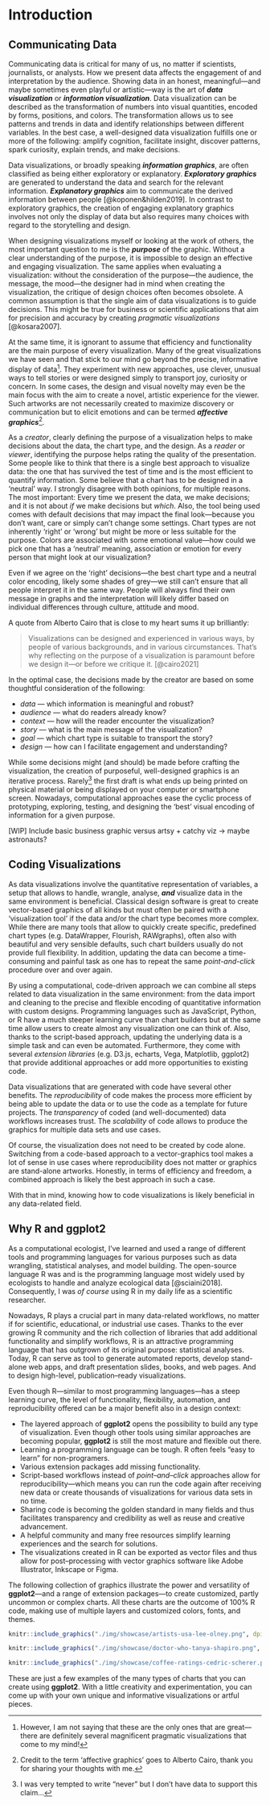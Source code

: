 \mainmatter

# Introduction

## Communicating Data {#communication}

Communicating data is critical for many of us, no matter if scientists, journalists, or analysts. How we present data affects the engagement of and interpretation by the audience. Showing data in an honest, meaningful---and maybe sometimes even playful or artistic---way is the art of ***data visualization*** or ***information visualization***. Data visualization can be described as the transformation of numbers into visual quantities, encoded by forms, positions, and colors. The transformation allows us to see patterns and trends in data and identify relationships between different variables. In the best case, a well-designed data visualization fulfills one or more of the following: amplify cognition, facilitate insight, discover patterns, spark curiosity, explain trends, and make decisions.

Data visualizations, or broadly speaking ***information graphics***, are often classified as being either exploratory or explanatory. ***Exploratory graphics*** are generated to understand the data and search for the relevant information. ***Explanatory graphics*** aim to communicate the derived information between people [@koponen&hilden2019]. In contrast to exploratory graphics, the creation of engaging explanatory graphics involves not only the display of data but also requires many choices with regard to the storytelling and design.

When designing visualizations myself or looking at the work of others, the most important question to me is the ***purpose*** of the graphic. Without a clear understanding of the purpose, it is impossible to design an effective and engaging visualization. The same applies when evaluating a visualization: without the consideration of the purpose---the audience, the message, the mood---the designer had in mind when creating the visualization, the critique of design choices often becomes obsolete. A common assumption is that the single aim of data visualizations is to guide decisions. This might be true for business or scientific applications that aim for precision and accuracy by creating *pragmatic visualizations* [@kosara2007].

At the same time, it is ignorant to assume that efficiency and functionality are the main purpose of every visualization. Many of the great visualizations we have seen and that stick to our mind go beyond the precise, informative display of data[^introduction-1]. They experiment with new approaches, use clever, unusual ways to tell stories or were designed simply to transport joy, curiosity or concern. In some cases, the design and visual novelty may even be the main focus with the aim to create a novel, artistic experience for the viewer. Such artworks are not necessarily created to maximize discovery or communication but to elicit emotions and can be termed ***affective graphics***[^introduction-2].

[^introduction-1]: However, I am not saying that these are the only ones that are great---there are definitely several magnificent pragmatic visualizations that come to my mind!

[^introduction-2]: Credit to the term 'affective graphics' goes to Alberto Cairo, thank you for sharing your thoughts with me.

As a *creator*, clearly defining the purpose of a visualization helps to make decisions about the data, the chart type, and the design. As a *reader* or *viewer*, identifying the purpose helps rating the quality of the presentation. Some people like to think that there is a single best approach to visualize data: the one that has survived the test of time and is the most efficient to quantify information. Some believe that a chart has to be designed in a 'neutral' way. I strongly disagree with both opinions, for multiple reasons. The most important: Every time we present the data, we make decisions; and it is not about *if* we make decisions but *which*. Also, the tool being used comes with default decisions that may impact the final look---because you don't want, care or simply can't change some settings. Chart types are not inherently 'right' or 'wrong' but might be more or less suitable for the purpose. Colors are associated with some emotional value---how could we pick one that has a 'neutral' meaning, association or emotion for every person that might look at our visualization?

Even if we agree on the 'right' decisions---the best chart type and a neutral color encoding, likely some shades of grey---we still can't ensure that all people interpret it in the same way. People will always find their own message in graphs and the interpretation will likely differ based on individual differences through culture, attitude and mood.

A quote from Alberto Cairo that is close to my heart sums it up brilliantly:

> Visualizations can be designed and experienced in various ways, by people of various backgrounds, and in various circumstances. That's why reflecting on the purpose of a visualization is paramount before we design it---or before we critique it. [@cairo2021]

In the optimal case, the decisions made by the creator are based on some thoughtful consideration of the following:

-   *data* --- which information is meaningful and robust?
-   *audience* --- what do readers already know?
-   *context* --- how will the reader encounter the visualization?
-   *story* --- what is the main message of the visualization?
-   *goal* --- which chart type is suitable to transport the story?
-   *design* --- how can I facilitate engagement and understanding?

While some decisions might (and should) be made before crafting the visualization, the creation of purposeful, well-designed graphics is an iterative process. Rarely[^introduction-3] the first draft is what ends up being printed on physical material or being displayed on your computer or smartphone screen. Nowadays, computational approaches ease the cyclic process of prototyping, exploring, testing, and designing the 'best' visual encoding of information for a given purpose.

[WIP] Include basic business graphic versus artsy + catchy viz -> maybe astronauts? 

[^introduction-3]: I was very tempted to write "never" but I don't have data to support this claim...

## Coding Visualizations {#coding}

As data visualizations involve the quantitative representation of variables, a setup that allows to handle, wrangle, analyse, ***and*** visualize data in the same environment is beneficial. Classical design software is great to create vector-based graphics of all kinds but must often be paired with a 'visualization tool' if the data and/or the chart type becomes more complex. While there are many tools that allow to quickly create specific, predefined chart types (e.g. DataWrapper, Flourish, RAWgraphs), often also with beautiful and very sensible defaults, such chart builders usually do not provide full flexibility. In addition, updating the data can become a time-consuming and painful task as one has to repeat the same *point-and-click* procedure over and over again. 

By using a computational, code-driven approach we can combine all steps related to data visualization in the same environment: from the data import and cleaning to the precise and flexible encoding of quantitative information with custom designs. Programming languages such as JavaScript, Python, or R have a much steeper learning curve than chart builders but at the same time allow users to create almost any visualization one can think of. Also, thanks to the script-based approach, updating the underlying data is a simple task and can even be automated. Furthermore, they come with several *extension libraries* (e.g. D3.js, echarts, Vega, Matplotlib, ggplot2) that provide additional approaches or add more opportunities to existing code.

Data visualizations that are generated with code have several other benefits. The *reproducibility* of code makes the process more efficient by being able to update the data or to use the code as a template for future projects. The *transparency* of coded (and well-documented) data workflows increases trust. The *scalability* of code allows to produce the graphics for multiple data sets and use cases.

Of course, the visualization does not need to be created by code alone. Switching from a code-based approach to a vector-graphics tool makes a lot of sense in use cases where reproducibility does not matter or graphics are stand-alone artworks. Honestly, in terms of efficiency and freedom, a combined approach is likely the best approach in such a case.

With that in mind, knowing how to code visualizations is likely beneficial in any data-related field.


## Why R and **ggplot2** {#why}

As a computational ecologist, I've learned and used a range of different tools and programming languages for various purposes such as data wrangling, statistical analyses, and model building. The open-source language R was and is the programming language most widely used by ecologists to handle and analyze ecological data [@sciaini2018]. Consequently, I was *of course* using R in my daily life as a scientific researcher.

Nowadays, R plays a crucial part in many data-related workflows, no matter if for scientific, educational, or industrial use cases. Thanks to the ever growing R community and the rich collection of libraries that add additional functionality and simplify workflows, R is an attractive programming language that has outgrown of its original purpose: statistical analyses. Today, R can serve as tool to generate automated reports, develop stand-alone web apps, and draft presentation slides, books, and web pages. And to design high-level, publication–ready visualizations.

Even though R---similar to most programming languages---has a steep learning curve, the level of functionality, flexibility, automation, and reproducibility offered can be a major benefit also in a design context:

* The layered approach of **ggplot2** opens the possibility to build any type of visualization. Even though other tools using similar approaches are becoming popular, **ggplot2** is still the most mature and flexible out there.
* Learning a programming language can be tough. R often feels "easy to learn" for non-programers.
* Various extension packages add missing functionality.
* Script-based workflows instead of *point–and–click* approaches allow for reproducibility---which means you can run the code again after receiving new data or create thousands of visualizations for various data sets in no time.
* Sharing code is becoming the golden standard in many fields and thus facilitates transparency and credibility as well as reuse and creative advancement.
* A helpful community and many free resources simplify learning experiences and the search for solutions.
* The visualizations created in R can be exported as vector files and thus allow for post–processing with vector graphics software like Adobe Illustrator, Inkscape or Figma. 

The following collection of graphics illustrate the power and versatility of **ggplot2**---and a range of extension packages---to create customized, partly uncommon or complex charts. All these charts are the outcome of 100% R code, making use of multiple layers and customized colors, fonts, and themes.

```r
knitr::include_graphics("./img/showcase/artists-usa-lee-olney.png", dpi = NA)
```

```r
knitr::include_graphics("./img/showcase/doctor-who-tanya-shapiro.png", dpi = NA)
```

```r
knitr::include_graphics("./img/showcase/coffee-ratings-cedric-scherer.png", dpi = NA)
```

These are just a few examples of the many types of charts that you can create using **ggplot2**. With a little creativity and experimentation, you can come up with your own unique and informative visualizations or artful pieces.
